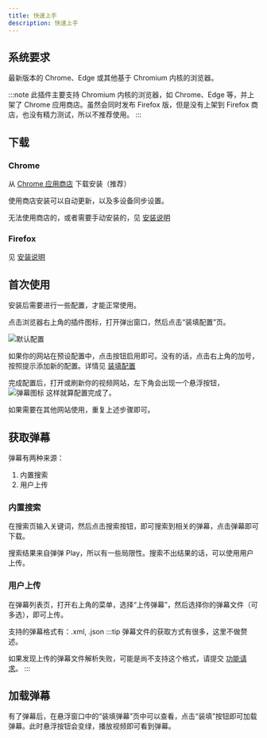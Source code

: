 ```yaml
---
title: 快速上手
description: 快速上手
---
```


## 系统要求

最新版本的 Chrome、Edge 或其他基于 Chromium 内核的浏览器。

:::note
此插件主要支持 Chromium 内核的浏览器，如 Chrome、Edge 等，并上架了 Chrome 应用商店。虽然会同时发布 Firefox 版，但是没有上架到 Firefox 商店，也没有精力测试，所以不推荐使用。
:::

## 下载

### Chrome

从 [Chrome 应用商店](https://chromewebstore.google.com/detail/danmaku-anywhere/jnflbkkmffognjjhibkjnomjedogmdpo?hl=zh) 下载安装（推荐）

使用商店安装可以自动更新，以及多设备同步设置。

无法使用商店的，或者需要手动安装的，见 [安装说明](/docs/install#chrome)

### Firefox

见 [安装说明](/docs/install#firefox)

## 首次使用

安装后需要进行一些配置，才能正常使用。

点击浏览器右上角的插件图标，打开弹出窗口，然后点击“装填配置”页。

![默认配置](../../assets/ui/mount-config-zh-cn.png)

如果你的网站在预设配置中，点击按钮启用即可。没有的话，点击右上角的加号，按照提示添加新的配置。详情见 [装填配置](/docs/mount-profile)

完成配置后，打开或刷新你的视频网站，左下角会出现一个悬浮按钮，
![弹幕图标](../../assets/ui/fab.png)
这样就算配置完成了。

如果需要在其他网站使用，重复上述步骤即可。

## 获取弹幕

弹幕有两种来源：

1. 内置搜索
2. 用户上传

### 内置搜索

在搜索页输入关键词，然后点击搜索按钮，即可搜索到相关的弹幕，点击弹幕即可下载。

搜索结果来自弹弹 Play，所以有一些局限性。搜索不出结果的话，可以使用用户上传。

### 用户上传

在弹幕列表页，打开右上角的菜单，选择“上传弹幕”，然后选择你的弹幕文件（可多选），即可上传。

支持的弹幕格式有：.xml, .json
:::tip
弹幕文件的获取方式有很多，这里不做赘述。

如果发现上传的弹幕文件解析失败，可能是尚不支持这个格式，请提交 [功能请求](https://github.com/Mr-Quin/danmaku-anywhere/issues/new)。
:::

## 加载弹幕

有了弹幕后，在悬浮窗口中的“装填弹幕”页中可以查看，点击“装填”按钮即可加载弹幕。此时悬浮按钮会变绿，播放视频即可看到弹幕。
